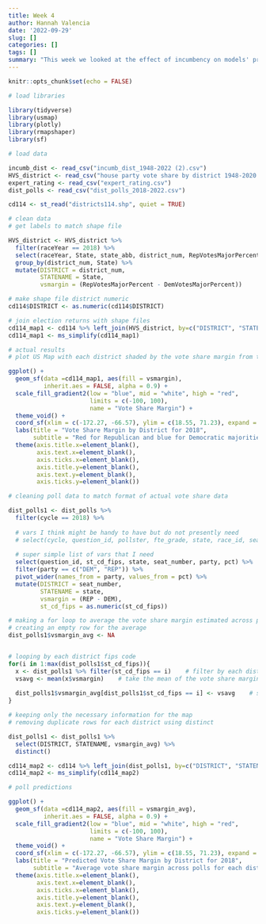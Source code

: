 ```yaml
---
title: Week 4
author: Hannah Valencia
date: '2022-09-29'
slug: []
categories: []
tags: []
summary: "This week we looked at the effect of incumbency on models' predictions. We compared and contrasted various pollsters and models to see which generated the most accurate predictions, which I will continue to look at through visualizations in this blog." 
---
```


```r
knitr::opts_chunk$set(echo = FALSE)

# load libraries

library(tidyverse)
library(usmap)
library(plotly)
library(rmapshaper)
library(sf)
```

```r

# load data

incumb_dist <- read_csv("incumb_dist_1948-2022 (2).csv")
HVS_district <- read_csv("house party vote share by district 1948-2020.csv")
expert_rating <- read_csv("expert_rating.csv")
dist_polls <- read_csv("dist_polls_2018-2022.csv")

cd114 <- st_read("districts114.shp", quiet = TRUE)
```


```r

# clean data
# get labels to match shape file

HVS_district <- HVS_district %>%
  filter(raceYear == 2018) %>%
  select(raceYear, State, state_abb, district_num, RepVotesMajorPercent, DemVotesMajorPercent) %>%
  group_by(district_num, State) %>%
  mutate(DISTRICT = district_num,
         STATENAME = State,
         vsmargin = (RepVotesMajorPercent - DemVotesMajorPercent))

# make shape file district numeric
cd114$DISTRICT <- as.numeric(cd114$DISTRICT)

# join election returns with shape files
cd114_map1 <- cd114 %>% left_join(HVS_district, by=c("DISTRICT", "STATENAME"))
cd114_map1 <- ms_simplify(cd114_map1)

```


```r

# actual results
# plot US Map with each district shaded by the vote share margin from the 2018 election

ggplot() +
  geom_sf(data =cd114_map1, aes(fill = vsmargin),
          inherit.aes = FALSE, alpha = 0.9) +
  scale_fill_gradient2(low = "blue", mid = "white", high = "red", 
                       limits = c(-100, 100),
                       name = "Vote Share Margin") +
  theme_void() + 
  coord_sf(xlim = c(-172.27, -66.57), ylim = c(18.55, 71.23), expand = FALSE) + 
  labs(title = "Vote Share Margin by District for 2018",
       subtitle = "Red for Republican and blue for Democratic majorities") +
  theme(axis.title.x=element_blank(),
        axis.text.x=element_blank(),
        axis.ticks.x=element_blank(),
        axis.title.y=element_blank(),
        axis.text.y=element_blank(),
        axis.ticks.y=element_blank())

```

```r

# cleaning poll data to match format of actual vote share data

dist_polls1 <- dist_polls %>%
  filter(cycle == 2018) %>%
  
  # vars I think might be handy to have but do not presently need
  # select(cycle, question_id, pollster, fte_grade, state, race_id, seat_number, party, answer, pct, cd_fips, st_fips, st_cd_fips) %>% 
  
  # super simple list of vars that I need
  select(question_id, st_cd_fips, state, seat_number, party, pct) %>%
  filter(party == c("DEM", "REP")) %>%
  pivot_wider(names_from = party, values_from = pct) %>%
  mutate(DISTRICT = seat_number,
         STATENAME = state,
         vsmargin = (REP - DEM),
         st_cd_fips = as.numeric(st_cd_fips))

# making a for loop to average the vote share margin estimated across polls for each district
# creating an empty row for the average
dist_polls1$vsmargin_avg <- NA


# looping by each district fips code
for(i in 1:max(dist_polls1$st_cd_fips)){
  x <- dist_polls1 %>% filter(st_cd_fips == i)    # filter by each district
  vsavg <- mean(x$vsmargin)    # take the mean of the vote share margin across all the polls for the district
  
  dist_polls1$vsmargin_avg[dist_polls1$st_cd_fips == i] <- vsavg    # save the average VS margin to the original dataframe
}

```

```r

# keeping only the necessary information for the map
# removing duplicate rows for each district using distinct

dist_polls1 <- dist_polls1 %>%
  select(DISTRICT, STATENAME, vsmargin_avg) %>%
  distinct()

cd114_map2 <- cd114 %>% left_join(dist_polls1, by=c("DISTRICT", "STATENAME"))
cd114_map2 <- ms_simplify(cd114_map2)
```


```r

# poll predictions

ggplot() +
  geom_sf(data =cd114_map2, aes(fill = vsmargin_avg),
          inherit.aes = FALSE, alpha = 0.9) +
  scale_fill_gradient2(low = "blue", mid = "white", high = "red", 
                       limits = c(-100, 100),
                       name = "Vote Share Margin") +
  theme_void() + 
  coord_sf(xlim = c(-172.27, -66.57), ylim = c(18.55, 71.23), expand = FALSE) + 
  labs(title = "Predicted Vote Share Margin by District for 2018",
       subtitle = "Average vote share margin across polls for each district in 2018") +
  theme(axis.title.x=element_blank(),
        axis.text.x=element_blank(),
        axis.ticks.x=element_blank(),
        axis.title.y=element_blank(),
        axis.text.y=element_blank(),
        axis.ticks.y=element_blank())
```























